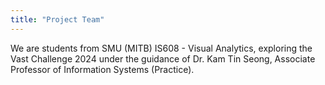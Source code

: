 ```yaml
---
title: "Project Team"
---
```


We are students from SMU (MITB) IS608 - Visual Analytics, exploring the Vast Challenge 2024 under the guidance of Dr. Kam Tin Seong, Associate Professor of Information Systems (Practice).
